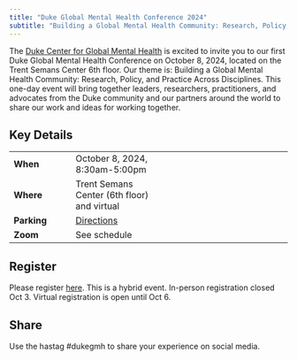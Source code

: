 ```yaml
---
title: "Duke Global Mental Health Conference 2024"
subtitle: "Building a Global Mental Health Community: Research, Policy, and Practice Across Disciplines"
---
```


The [Duke Center for Global Mental Health](https://globalhealth.duke.edu/center-global-mental-health) is excited to invite you to our first Duke Global Mental Health Conference on October 8, 2024, located on the Trent Semans Center 6th floor. Our theme is: Building a Global Mental Health Community: Research, Policy, and Practice Across Disciplines. This one-day event will bring together leaders, researchers, practitioners, and advocates from the Duke community and our partners around the world to share our work and ideas for working together.

## Key Details

|             |                                                                                                                 |     |
|----------------|----------------------|----------------------------------|
| **When**    | October 8, 2024, 8:30am-5:00pm                                                                                  |     |
| **Where**   | Trent Semans Center (6th floor) and virtual                                                                     |     |
| **Parking** | [Directions](https://globalhealth.duke.edu/sites/default/files/event-attachments/directions-trent_semans_1.pdf) |     |
| **Zoom**    | See schedule                                                                                                |     |

## Register

Please register [here](https://globalhealth.duke.edu/events/2024-duke-global-mental-health-conference). This is a hybrid event. In-person registration closed Oct 3. Virtual registration is open until Oct 6.

## Share

Use the hastag #dukegmh to share your experience on social media.
